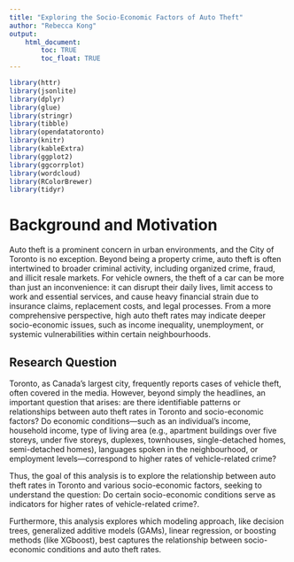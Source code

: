```yaml
---
title: "Exploring the Socio-Economic Factors of Auto Theft"
author: "Rebecca Kong"
output: 
    html_document:
        toc: TRUE
        toc_float: TRUE
---
```


```r
library(httr)
library(jsonlite)
library(dplyr)
library(glue)
library(stringr)
library(tibble)
library(opendatatoronto)
library(knitr)
library(kableExtra)
library(ggplot2)
library(ggcorrplot)
library(wordcloud)
library(RColorBrewer)
library(tidyr)
```

# Background and Motivation 
Auto theft is a prominent concern in urban environments, and the City of Toronto is no exception. Beyond being a property crime, auto theft is often intertwined to broader criminal activity, including organized crime, fraud, and illicit resale markets. For vehicle owners, the theft of a car can be more than just an inconvenience: it can disrupt their daily lives, limit access to work and essential services, and cause heavy financial strain due to insurance claims, replacement costs, and legal processes. From a more comprehensive perspective, high auto theft rates may indicate deeper socio-economic issues, such as income inequality, unemployment, or systemic vulnerabilities within certain neighbourhoods. 

## Research Question
Toronto, as Canada's largest city, frequently reports cases of vehicle theft, often covered in the media. However, beyond simply the headlines, an important question that arises: are there identifiable patterns or relationships between auto theft rates in Toronto and socio-economic factors? Do economic conditions—such as an individual's income, household income, type of living area (e.g., apartment buildings over five storeys, under five storeys, duplexes, townhouses, single-detached homes, semi-detached homes), languages spoken in the neighbourhood, or employment levels—correspond to higher rates of vehicle-related crime?

Thus, the goal of this analysis is to explore the relationship between auto theft rates in Toronto and various socio-economic factors, seeking to understand the question: Do certain socio-economic conditions serve as indicators for higher rates of vehicle-related crime?.

Furthermore, this analysis explores which modeling approach, like decision trees, generalized additive models (GAMs), linear regression, or boosting methods (like XGboost), best captures the relationship between socio-economic conditions and auto theft rates.


